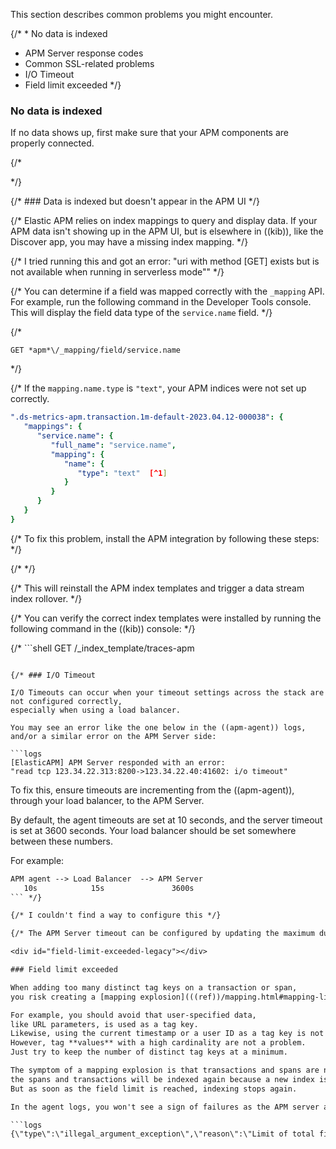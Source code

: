 


This section describes common problems you might encounter.

{/* * <DocLink id="serverlessObservabilityApmTroubleshooting" section="no-data-is-indexed">No data is indexed</DocLink>
* <DocLink id="serverlessObservabilityApmTroubleshooting">APM Server response codes</DocLink>
* <DocLink id="serverlessObservabilityApmTroubleshooting" section="common-ssl-related-problems">Common SSL-related problems</DocLink>
* <DocLink id="serverlessObservabilityApmTroubleshooting" section="io-timeout">I/O Timeout</DocLink>
* <DocLink id="serverlessObservabilityApmTroubleshooting" section="field-limit-exceeded">Field limit exceeded</DocLink> */}

### No data is indexed

If no data shows up, first make sure that your APM components are properly connected.

<NoDataIndexed />

{/* <div id="data-indexed-no-apm-legacy"></div> */}

{/* ### Data is indexed but doesn't appear in the APM UI */}

{/* Elastic APM relies on index mappings to query and display data.
If your APM data isn't showing up in the APM UI, but is elsewhere in ((kib)), like the Discover app,
you may have a missing index mapping. */}

{/*
I tried running this and got an error:
"uri with method [GET] exists but is not available when running in serverless mode""
*/}

{/* You can determine if a field was mapped correctly with the `_mapping` API.
For example, run the following command in the <DocLink id="serverlessDevtoolsRunApiRequestsInTheConsole">Developer Tools console</DocLink>.
This will display the field data type of the `service.name` field. */}

{/*
```shell
GET *apm*\/_mapping/field/service.name
```
*/}

{/* If the `mapping.name.type` is `"text"`, your APM indices were not set up correctly.

```yml
".ds-metrics-apm.transaction.1m-default-2023.04.12-000038": {
   "mappings": {
      "service.name": {
         "full_name": "service.name",
         "mapping": {
            "name": {
               "type": "text"  [^1]
            }
         }
      }
   }
}
```
[^1]: The `service.name` `mapping.name.type` would be `"keyword"` if this field had been set up correctly. */}

{/* To fix this problem, install the APM integration by following these steps: */}

{/* <GettingStartedApmServerInstallApmIntegration /> */}

{/* This will reinstall the APM index templates and trigger a data stream index rollover. */}

{/* You can verify the correct index templates were installed by running the following command in the ((kib)) console: */}

{/* ```shell
GET /_index_template/traces-apm
``` */}

{/* ### I/O Timeout

I/O Timeouts can occur when your timeout settings across the stack are not configured correctly,
especially when using a load balancer.

You may see an error like the one below in the ((apm-agent)) logs, and/or a similar error on the APM Server side:

```logs
[ElasticAPM] APM Server responded with an error:
"read tcp 123.34.22.313:8200->123.34.22.40:41602: i/o timeout"
```

To fix this, ensure timeouts are incrementing from the ((apm-agent)),
through your load balancer, to the APM Server.

By default, the agent timeouts are set at 10 seconds, and the server timeout is set at 3600 seconds.
Your load balancer should be set somewhere between these numbers.

For example:

```txt
APM agent --> Load Balancer  --> APM Server
   10s            15s               3600s
``` */}

{/* I couldn't find a way to configure this */}

{/* The APM Server timeout can be configured by updating the maximum duration for reading an entire request</DocLink>. */}

<div id="field-limit-exceeded-legacy"></div>

### Field limit exceeded

When adding too many distinct tag keys on a transaction or span,
you risk creating a [mapping explosion](((ref))/mapping.html#mapping-limit-settings).

For example, you should avoid that user-specified data,
like URL parameters, is used as a tag key.
Likewise, using the current timestamp or a user ID as a tag key is not a good idea.
However, tag **values** with a high cardinality are not a problem.
Just try to keep the number of distinct tag keys at a minimum.

The symptom of a mapping explosion is that transactions and spans are not indexed anymore after a certain time. Usually, on the next day,
the spans and transactions will be indexed again because a new index is created each day.
But as soon as the field limit is reached, indexing stops again.

In the agent logs, you won't see a sign of failures as the APM server asynchronously sends the data it received from the agents to ((es)). However, the APM server and ((es)) log a warning like this:

```logs
{\"type\":\"illegal_argument_exception\",\"reason\":\"Limit of total fields [1000] in [INDEX_NAME] has been exceeded\"}
```

